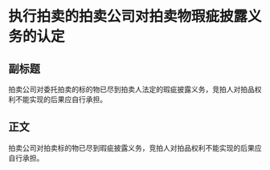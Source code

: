 # 执行拍卖的拍卖公司对拍卖物瑕疵披露义务的认定
## 副标题
拍卖公司对委托拍卖的标的物已尽到拍卖人法定的瑕疵披露义务，竞拍人对拍品权利不能实现的后果应自行承担。
## 正文
拍卖公司对拍卖标的物已尽到瑕疵披露义务，竞拍人对拍品权利不能实现的后果应自行承担。